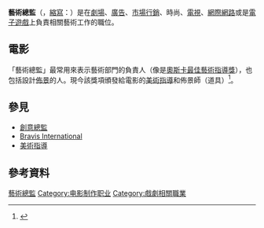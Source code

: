 {{Expand language}}
{{Expand|time=2017-04-04T21:24:58+00:00}}
{{distinguish|藝術監督}}
'''藝術總監'''（{{lang-en|Art director}}，[[縮寫|縮寫]]：{{lang|en|AD}}）是在[[劇場_(藝術)|劇場]]、[[廣告|廣告]]、[[市場行銷|市場行銷]]、時尚、[[電視|電視]]、[[網際網路|網際網路]]或是[[電子遊戲|電子遊戲]]上負責相關藝術工作的職位。

== 電影 ==
「藝術總監」最常用來表示藝術部門的負責人（像是[[奧斯卡最佳藝術指導獎|奧斯卡最佳藝術指導獎]]），也包括設計[[背景|佈景]]的人。現今該獎項頒發給電影的[[美術指導|美術指導]]和佈景師（道具）<ref>{{cite book | last=Preston | first=Ward | title=What an Art Director Does | publisher=Silman-James Press | year=1994 | pages=150 | isbn=1-879505-18-5}}</ref>。

== 參見 ==
* [[創意總監|創意總監]]
* [[Bravis_International|Bravis International]]
* [[美術指導|美術指導]]

== 參考資料 ==
{{reflist}}

{{DEFAULTSORT:Art Director}}
[[Category:藝術總監|]]
[[Category:电影制作职业|Category:电影制作职业]]
[[Category:戲劇相關職業|Category:戲劇相關職業]]